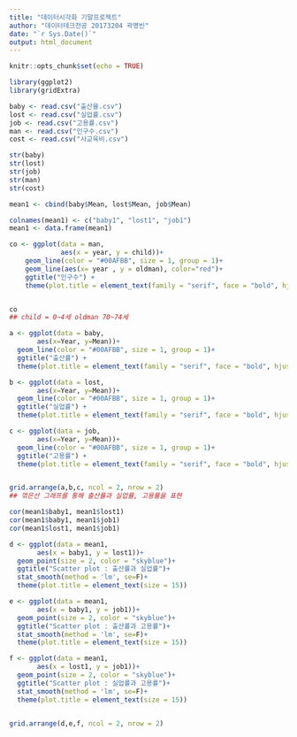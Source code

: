 ---
title: "데이터시각화 기말프로젝트"
author: "데이터테크전공 20173204 곽명빈"
date: "`r Sys.Date()`"
output: html_document
---

```{r setup, include=FALSE}
knitr::opts_chunk$set(echo = TRUE)
```

```{r}
library(ggplot2)  
library(gridExtra)
```

```{r}
baby <- read.csv("출산율.csv")
lost <- read.csv("실업률.csv")
job <- read.csv("고용률.csv")
man <- read.csv("인구수.csv")
cost <- read.csv("사교육비.csv")

str(baby)
str(lost)
str(job)
str(man)
str(cost) 

mean1 <- cbind(baby$Mean, lost$Mean, job$Mean)

colnames(mean1) <- c("baby1", "lost1", "job1")
mean1 <- data.frame(mean1)


```

```{r}
co <- ggplot(data = man,
             aes(x = year, y = child))+
    geom_line(color = "#00AFBB", size = 1, group = 1)+
    geom_line(aes(x= year , y = oldman), color="red")+
    ggtitle("인구수") + 
    theme(plot.title = element_text(family = "serif", face = "bold", hjust = 0.5, size = 20, color = "darkblue"))


co
## child = 0~4세 oldman 70~74세


```


```{r}
a <- ggplot(data = baby,
       aes(x=Year, y=Mean))+
  geom_line(color = "#00AFBB", size = 1, group = 1)+
  ggtitle("출산률") + 
  theme(plot.title = element_text(family = "serif", face = "bold", hjust = 0.5, size = 20, color = "darkblue"))

b <- ggplot(data = lost,
       aes(x=Year, y=Mean))+
  geom_line(color = "#00AFBB", size = 1, group = 1)+
  ggtitle("실업률") + 
  theme(plot.title = element_text(family = "serif", face = "bold", hjust = 0.5, size = 20, color = "darkblue"))

c <- ggplot(data = job,
       aes(x=Year, y=Mean))+
  geom_line(color = "#00AFBB", size = 1, group = 1)+
  ggtitle("고용률") + 
  theme(plot.title = element_text(family = "serif", face = "bold", hjust = 0.5, size = 20, color = "darkblue"))


grid.arrange(a,b,c, ncol = 2, nrow = 2)
## 꺾은선 그래프를 통해 출산률과 실업률, 고용률을 표현 
```

```{r}
cor(mean1$baby1, mean1$lost1)
cor(mean1$baby1, mean1$job1)
cor(mean1$lost1, mean1$job1)
```

```{r}
d <- ggplot(data = mean1,
       aes(x = baby1, y = lost1))+
  geom_point(size = 2, color = "skyblue")+
  ggtitle("Scatter plot : 출산률과 실업률")+
  stat_smooth(method = 'lm', se=F)+
  theme(plot.title = element_text(size = 15))

e <- ggplot(data = mean1,
       aes(x = baby1, y = job1))+
  geom_point(size = 2, color = "skyblue")+
  ggtitle("Scatter plot : 출산률과 고용률")+
  stat_smooth(method = 'lm', se=F)+
  theme(plot.title = element_text(size = 15))

f <- ggplot(data = mean1,
       aes(x = lost1, y = job1))+
  geom_point(size = 2, color = "skyblue")+
  ggtitle("Scatter plot : 실업률과 고용률")+
  stat_smooth(method = 'lm', se=F)+
  theme(plot.title = element_text(size = 15))

  
grid.arrange(d,e,f, ncol = 2, nrow = 2)
```

